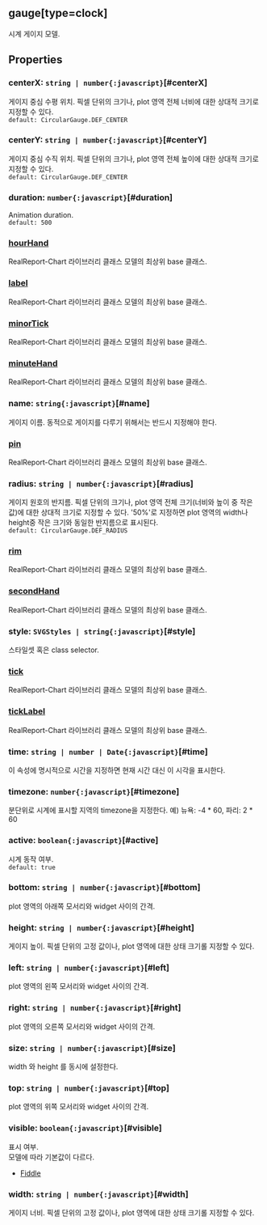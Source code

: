 ## gauge[type=clock]
시계 게이지 모델.
## Properties

### centerX: `string | number{:javascript}`[#centerX]
게이지 중심 수평 위치.
픽셀 단위의 크기나, plot 영역 전체 너비에 대한 상대적 크기로 지정할 수 있다.  
`default: CircularGauge.DEF_CENTER`  

### centerY: `string | number{:javascript}`[#centerY]
게이지 중심 수직 위치.
픽셀 단위의 크기나, plot 영역 전체 높이에 대한 상대적 크기로 지정할 수 있다.  
`default: CircularGauge.DEF_CENTER`  

### duration: `number{:javascript}`[#duration]
Animation duration.  
`default: 500`  

### [hourHand](./clock/hourHand)
RealReport-Chart 라이브러리 클래스 모델의 최상위 base 클래스.

  

### [label](./clock/label)
RealReport-Chart 라이브러리 클래스 모델의 최상위 base 클래스.

  

### [minorTick](./clock/minorTick)
RealReport-Chart 라이브러리 클래스 모델의 최상위 base 클래스.

  

### [minuteHand](./clock/minuteHand)
RealReport-Chart 라이브러리 클래스 모델의 최상위 base 클래스.

  

### name: `string{:javascript}`[#name]
게이지 이름.
동적으로 게이지를 다루기 위해서는 반드시 지정해야 한다.  

### [pin](./clock/pin)
RealReport-Chart 라이브러리 클래스 모델의 최상위 base 클래스.

  

### radius: `string | number{:javascript}`[#radius]
게이지 원호의 반지름.
픽셀 단위의 크기나, plot 영역 전체 크기(너비와 높이 중 작은 값)에 대한 상대적 크기로 지정할 수 있다.
'50%'로 지정하면 plot 영역의 width나 height중 작은 크기와 동일한 반지름으로 표시된다.  
`default: CircularGauge.DEF_RADIUS`  

### [rim](./clock/rim)
RealReport-Chart 라이브러리 클래스 모델의 최상위 base 클래스.

  

### [secondHand](./clock/secondHand)
RealReport-Chart 라이브러리 클래스 모델의 최상위 base 클래스.

  

### style: `SVGStyles | string{:javascript}`[#style]
스타일셋 혹은 class selector.  

### [tick](./clock/tick)
RealReport-Chart 라이브러리 클래스 모델의 최상위 base 클래스.

  

### [tickLabel](./clock/tickLabel)
RealReport-Chart 라이브러리 클래스 모델의 최상위 base 클래스.

  

### time: `string | number | Date{:javascript}`[#time]
이 속성에 명시적으로 시간을 지정하면 현재 시간 대신 이 시각을 표시한다.  

### timezone: `number{:javascript}`[#timezone]
분단위로 시계에 표시할 지역의 timezone을 지정한다.
예) 뉴욕: -4 * 60, 파리: 2 * 60  

### active: `boolean{:javascript}`[#active]
시계 동작 여부.  
`default: true`  

### bottom: `string | number{:javascript}`[#bottom]
plot 영역의 아래쪽 모서리와 widget 사이의 간격.  

### height: `string | number{:javascript}`[#height]
게이지 높이.
픽셀 단위의 고정 값이나, plot 영역에 대한 상태 크기롤 지정할 수 있다.  

### left: `string | number{:javascript}`[#left]
plot 영역의 왼쪽 모서리와 widget 사이의 간격.  

### right: `string | number{:javascript}`[#right]
plot 영역의 오른쪽 모서리와 widget 사이의 간격.  

### size: `string | number{:javascript}`[#size]
width 와  height 를 동시에 설정한다.  

### top: `string | number{:javascript}`[#top]
plot 영역의 위쪽 모서리와 widget 사이의 간격.  

### visible: `boolean{:javascript}`[#visible]
표시 여부.\
모델에 따라 기본값이 다르다.
- [Fiddle](https:/jsfiddle.net/gh/get/library/pure/realgrid/realchart-demo/tree/master/bargroup/bargroup-multi)  

### width: `string | number{:javascript}`[#width]
게이지 너비.
픽셀 단위의 고정 값이나, plot 영역에 대한 상태 크기롤 지정할 수 있다.  
